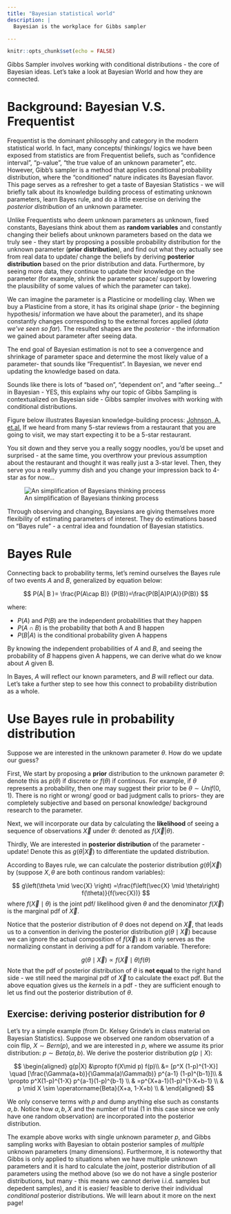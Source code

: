 ```yaml
---
title: "Bayesian statistical world"
description: |
  Bayesian is the workplace for Gibbs sampler

---
```


```r
knitr::opts_chunk$set(echo = FALSE)
```

Gibbs Sampler involves working with conditional distributions - the core of Bayesian ideas. Let's take a look at Bayesian World and how they are connected.

# Background: Bayesian V.S. Frequentist {#about}

Frequentist is the dominant philosophy and category in the modern statistical world. In fact, many concepts/ thinkings/ logics we have been exposed from statistics are from Frequentist beliefs, such as "confidence interval", "p-value", "the true value of an unknown parameter", etc. However, Gibb's sampler is a method that applies conditional probability distribution, where the "conditioned" nature indicates its Bayesian flavor. This page serves as a refresher to get a taste of Bayesian Statistics - we will briefly talk about its knowledge building process of estimating unknown parameters, learn Bayes rule, and do a little exercise on deriving the *posterior distribution* of an unknown parameter.

Unlike Frequentists who deem unknown parameters as unknown, fixed constants, Bayesians think about them as **random variables** and constantly changing their beliefs about unknown parameters based on the data we truly see - they start by proposing a possible probability distribution for the unknown parameter (**prior distribution**), and find out what they actually see from real data to update/ change the beliefs by deriving **posterior distribution** based on the prior distribution and data. Furthermore, by seeing more data, they continue to update their knowledge on the parameter (for example, shrink the parameter space/ support by lowering the plausibility of some values of which the parameter can take).

We can imagine the parameter is a Plasticine or modelling clay. When we buy a Plasticine from a store, it has its original shape (*prior* - the beginning hypothesis/ information we have about the parameter), and its shape constantly changes corresponding to the external forces applied (*data we've seen so far*). The resulted shapes are the *posterior* - the information we gained about parameter after seeing data.

The end goal of Bayesian estimation is not to see a convergence and shrinkage of parameter space and determine the most likely value of a parameter- that sounds like "Frequentist". In Bayesian, we never end updating the knowledge based on data.

Sounds like there is lots of "based on", "dependent on", and "after seeing..." in Bayesian - YES, this explains why our topic of Gibbs Sampling is contextualized on Bayesian side - Gibbs sampler involves with working with conditional distributions.

Figure below illustrates Bayesian knowledge-building process: [Johnson, A. et.al.](https://www.bayesrulesbook.com/chapter-1.html) If we heard from many 5-star reviews from a restaurant that you are going to visit, we may start expecting it to be a 5-star restaurant.

You sit down and they serve you a really soggy noodles, you'd be upset and surprised - at the same time, you overthrow your previous assumption about the restaurant and thought it was really just a 3-star level. Then, they serve you a really yummy dish and you change your impression back to 4-star as for now... 

![An simplification of Bayesians thinking process](img/restaurant.png)

Through observing and changing, Bayesians are giving themselves more flexibility of estimating parameters of interest. They do estimations based on "Bayes rule" - a central idea and foundation of Bayesian statistics.

# Bayes Rule

Connecting back to probability terms, let's remind ourselves the Bayes rule of two events $A$ and $B$, generalized by equation below:

$$
P(A| B )= \frac{P(A\cap B)} {P(B)}=\frac{P(B|A)P(A)}{P(B)} 
$$

where:

-   $P(A)$ and $P(B)$ are the independent probabilities that they happen
-   $P(A\cap B)$ is the probability that both A and B happen
-   $P(B|A)$ is the conditional probability given A happens

By knowing the independent probabilities of $A$ and $B$, and seeing the probability of $B$ happens given A happens, we can derive what do we know about $A$ given B.

In Bayes, $A$ will reflect our known parameters, and $B$ will reflect our data. Let's take a further step to see how this connect to probability distribution as a whole.
 
# Use Bayes rule in probability distribution

Suppose we are interested in the unknown parameter $\theta$. How do we update our guess?

First, We start by proposing a **prior** distribution to the unknown parameter $\theta$: denote this as $p(\theta)$ if discrete or $f(\theta)$ if continous. For example, if $\theta$ represents a probability, then one may suggest their prior to be $\theta \sim Unif(0,1)$. There is no right or wrong/ good or bad judgment calls to priors- they are completely subjective and based on personal knowledge/ background research to the parameter.

Next, we will incorporate our data by calculating the **likelihood** of seeing a sequence of observations $\vec{X}$ under $\theta$: denoted as $f(\vec{X}|\theta)$.

Thirdly, We are interested in **posterior distribution** of the parameter - update! Denote this as $g(\theta|\vec{X})$ to differentiate the updated distribution.

According to Bayes rule, we can calculate the posterior distribution $g(\theta|\vec{X})$ by (suppose $X, \theta$ are both continous random variables):

$$
g\left(\theta \mid \vec{X} \right) =\frac{f\left(\vec{X} \mid \theta\right) f(\theta)}{f(\vec{X})}
$$
where $f\left(\vec{X} \mid \theta\right)$ is the joint pdf/ likelihood given $\theta$ and the denominator $f(\vec{X})$ is the marginal pdf of $\vec{X}$.

Notice that the posterior distribution of $\theta$ does not depend on $\vec{X}$, that leads us to a convention in deriving the posterior distribution $g(\theta \mid \vec{X})$ because we can ignore the actual composition of $f(\vec{X})$ as it only serves as the normalizing constant in deriving a pdf for a random variable. Therefore:

$$
g\left(\theta \mid \vec{X} \right) \propto {f\left(\vec{X} \mid \theta\right) f(\theta)}
$$
Note that the pdf of posterior distribution of $\theta$ is **not equal** to the right hand side - we still need the marginal pdf of $\vec{X}$ to calculate the exact pdf. But the above equation gives us the *kernels* in a pdf - they are sufficient enough to let us find out the posterior distribution of $\theta$. 


## Exercise: deriving posterior distribution for $\theta$

Let's try a simple example (from Dr. Kelsey Grinde's in class material on Bayesian Statistics). Suppose we observed one random observation of a coin flip, $X\sim Bern(p)$, and we are interested in $p$, where we assume its prior distribution: $p \sim Beta (a,b)$. We derive the posterior distribution $g(p \mid X)$:

$$
\begin{aligned}
g(p|X)  &\propto f(X\mid p) f(p)\\
&= [p^X (1-p)^{1-X}] \quad [\frac{\Gamma(a+b)}{\Gamma(a)\Gamma(b)} p^{a-1} (1-p)^{b-1}]\\
& \propto p^X(1-p)^{1-X} p^{a-1}(1-p)^{b-1} \\
& =p^{X+a-1}(1-p)^{1-X+b-1} \\
& p \mid X \sim \operatorname{Beta}(X+a, 1-X+b) \\
&
\end{aligned}
$$

We only conserve terms with $p$ and dump anything else such as constants $a, b$. Notice how $a,b, X$ and the number of trial (1 in this case since we only have one random observation) are incorporated into the posterior distribution. 

The example above works with single unknown parameter $p$, and Gibbs sampling works with Bayesian to obtain posterior samples of *multiple* unknown parameters (many dimensions). Furthermore, it is noteworthy that Gibbs is only applied to situations when we have multiple unknown parameters and it is hard to calculate the *joint*, posterior distribution of all parameters using the method above (so we do not have a single posterior distributions, but many - this means we cannot derive i.i.d. samples but depedent samples), and it is easier/ feasible to derive their individual *conditional* posterior distributions. We will learn about it more on the next page!


